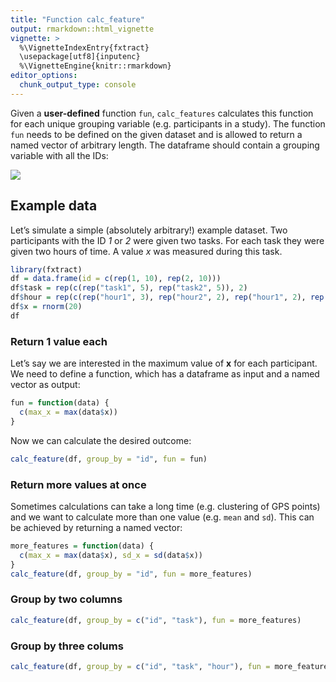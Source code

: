 ```yaml
---
title: "Function calc_feature"
output: rmarkdown::html_vignette
vignette: >
  %\VignetteIndexEntry{fxtract}
  \usepackage[utf8]{inputenc}
  %\VignetteEngine{knitr::rmarkdown}
editor_options: 
  chunk_output_type: console
---
```

Given a **user-defined** function `fun`, `calc_features` calculates this function for each unique grouping variable (e.g. participants in a study).
The function `fun` needs to be defined on the given dataset and is allowed to return a named vector of arbitrary length.
The dataframe should contain a grouping variable with all the IDs:

![](img/calc_feature.svg)


## Example data
Let's simulate a simple (absolutely arbitrary!) example dataset.
Two participants with the ID *1* or *2* were given two tasks.
For each task they were given two hours of time. 
A value *x* was measured during this task.
```r
library(fxtract)
df = data.frame(id = c(rep(1, 10), rep(2, 10)))
df$task = rep(c(rep("task1", 5), rep("task2", 5)), 2)
df$hour = rep(c(rep("hour1", 3), rep("hour2", 2), rep("hour1", 2), rep("hour2", 3)), 2)
df$x = rnorm(20)
df
```

### Return 1 value each
Let's say we are interested in the maximum value of **x** for each participant. 
We need to define a function, which has a dataframe as input and a named vector as output:
```r
fun = function(data) {
  c(max_x = max(data$x))
}
```
Now we can calculate the desired outcome:
```r
calc_feature(df, group_by = "id", fun = fun)
```


### Return more values at once
Sometimes calculations can take a long time (e.g. clustering of GPS points) and we want to calculate more than one value (e.g. `mean` and `sd`). This can be achieved by returning a named vector:
```r
more_features = function(data) {
  c(max_x = max(data$x), sd_x = sd(data$x))
}
calc_feature(df, group_by = "id", fun = more_features)
```

### Group by two columns
```r
calc_feature(df, group_by = c("id", "task"), fun = more_features)
```

### Group by three colums
```r
calc_feature(df, group_by = c("id", "task", "hour"), fun = more_features)
```



